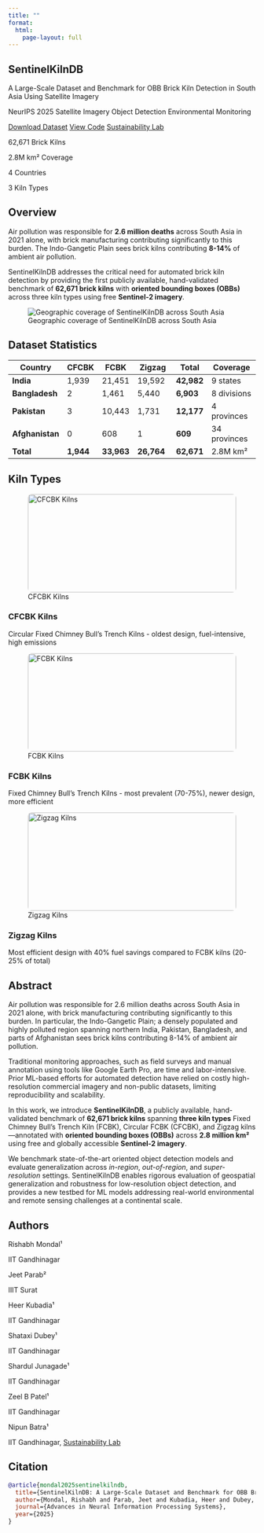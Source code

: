 ```yaml
---
title: ""
format: 
  html:
    page-layout: full
---
```


::: {.hero}
::: {.container}
# SentinelKilnDB

::: {.subtitle}
A Large-Scale Dataset and Benchmark for OBB Brick Kiln Detection in South Asia Using Satellite Imagery
:::

::: {.badges}
[NeurIPS 2025]{.badge} [Satellite Imagery]{.badge} [Object Detection]{.badge} [Environmental Monitoring]{.badge}
:::

::: {.btn-group}
[Download Dataset](https://kaggle.com/datasets/3eb8e7201b14b158ed841718cb777c5b94a6a6375aaa8499c7376ec831f8d879){.btn}
[View Code](https://github.com/rishabh-mondal/NeurIPS_2025){.btn}
[Sustainability Lab](https://sustainability-lab.github.io/){.btn}
:::
:::
:::

::: {.stats}
::: {.stat-grid}
::: {.stat-item}
[62,671]{.stat-number}
[Brick Kilns]{.stat-label}
:::

::: {.stat-item}
[2.8M]{.stat-number}
[km² Coverage]{.stat-label}
:::

::: {.stat-item}
[4]{.stat-number}
[Countries]{.stat-label}
:::

::: {.stat-item}
[3]{.stat-number}
[Kiln Types]{.stat-label}
:::
:::
:::

::: {.container}

## Overview

Air pollution was responsible for **2.6 million deaths** across South Asia in 2021 alone, with brick manufacturing contributing significantly to this burden. The Indo-Gangetic Plain sees brick kilns contributing **8-14%** of ambient air pollution.

SentinelKilnDB addresses the critical need for automated brick kiln detection by providing the first publicly available, hand-validated benchmark of **62,671 brick kilns** with **oriented bounding boxes (OBBs)** across three kiln types using free **Sentinel-2 imagery**.

::: {.figure}
![Geographic coverage of SentinelKilnDB across South Asia](figures/regions_covered.png)
:::

## Dataset Statistics

::: {.table-container}
| Country | CFCBK | FCBK | Zigzag | Total | Coverage |
|---------|-------|------|--------|-------|----------|
| **India** | 1,939 | 21,451 | 19,592 | **42,982** | 9 states |
| **Bangladesh** | 2 | 1,461 | 5,440 | **6,903** | 8 divisions |
| **Pakistan** | 3 | 10,443 | 1,731 | **12,177** | 4 provinces |
| **Afghanistan** | 0 | 608 | 1 | **609** | 34 provinces |
| **Total** | **1,944** | **33,963** | **26,764** | **62,671** | 2.8M km² |
:::

## Kiln Types

::: {.grid .grid-3}
::: {.card}
![CFCBK Kilns](figures/CFCBK_kilns.png){style="width: 100%; height: 200px; object-fit: cover; border-radius: 8px;"}

### CFCBK Kilns
Circular Fixed Chimney Bull's Trench Kilns - oldest design, fuel-intensive, high emissions
:::

::: {.card}
![FCBK Kilns](figures/FCBK_kilns.png){style="width: 100%; height: 200px; object-fit: cover; border-radius: 8px;"}

### FCBK Kilns
Fixed Chimney Bull's Trench Kilns - most prevalent (70-75%), newer design, more efficient
:::

::: {.card}
![Zigzag Kilns](figures/Zigzag_kilns.png){style="width: 100%; height: 200px; object-fit: cover; border-radius: 8px;"}

### Zigzag Kilns
Most efficient design with 40% fuel savings compared to FCBK kilns (20-25% of total)
:::
:::

## Abstract

::: {.abstract}
Air pollution was responsible for 2.6 million deaths across South Asia in 2021 alone, with brick manufacturing contributing significantly to this burden. In particular, the Indo-Gangetic Plain; a densely populated and highly polluted region spanning northern India, Pakistan, Bangladesh, and parts of Afghanistan sees brick kilns contributing 8-14% of ambient air pollution.

Traditional monitoring approaches, such as field surveys and manual annotation using tools like Google Earth Pro, are time and labor-intensive. Prior ML-based efforts for automated detection have relied on costly high-resolution commercial imagery and non-public datasets, limiting reproducibility and scalability.

In this work, we introduce **SentinelKilnDB**, a publicly available, hand-validated benchmark of **62,671 brick kilns** spanning **three kiln types** Fixed Chimney Bull's Trench Kiln (FCBK), Circular FCBK (CFCBK), and Zigzag kilns—annotated with **oriented bounding boxes (OBBs)** across **2.8 million km²** using free and globally accessible **Sentinel-2 imagery**.

We benchmark state-of-the-art oriented object detection models and evaluate generalization across *in-region*, *out-of-region*, and *super-resolution* settings. SentinelKilnDB enables rigorous evaluation of geospatial generalization and robustness for low-resolution object detection, and provides a new testbed for ML models addressing real-world environmental and remote sensing challenges at a continental scale.
:::

## Authors

::: {.authors}
::: {.author-grid}
::: {.author}
::: {.author-name}
Rishabh Mondal¹
:::
::: {.author-affiliation}
IIT Gandhinagar
:::
:::

::: {.author}
::: {.author-name}
Jeet Parab²
:::
::: {.author-affiliation}
IIIT Surat
:::
:::

::: {.author}
::: {.author-name}
Heer Kubadia¹
:::
::: {.author-affiliation}
IIT Gandhinagar
:::
:::

::: {.author}
::: {.author-name}
Shataxi Dubey¹
:::
::: {.author-affiliation}
IIT Gandhinagar
:::
:::

::: {.author}
::: {.author-name}
Shardul Junagade¹
:::
::: {.author-affiliation}
IIT Gandhinagar
:::
:::

::: {.author}
::: {.author-name}
Zeel B Patel¹
:::
::: {.author-affiliation}
IIT Gandhinagar
:::
:::

::: {.author}
::: {.author-name}
Nipun Batra¹
:::
::: {.author-affiliation}
IIT Gandhinagar, [Sustainability Lab](https://sustainability-lab.github.io/)
:::
:::
:::
:::

## Citation

```bibtex
@article{mondal2025sentinelkilndb,
  title={SentinelKilnDB: A Large-Scale Dataset and Benchmark for OBB Brick Kiln Detection in South Asia Using Satellite Imagery},
  author={Mondal, Rishabh and Parab, Jeet and Kubadia, Heer and Dubey, Shataxi and Junagade, Shardul and Patel, Zeel B and Batra, Nipun},
  journal={Advances in Neural Information Processing Systems},
  year={2025}
}
```

:::
